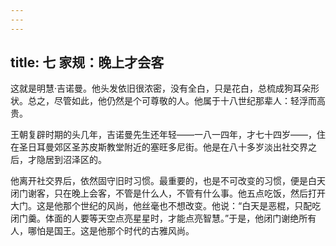 ```yaml
---
---
---
```

title: 七 家规：晚上才会客
---




这就是明慧·吉诺曼。他头发依旧很浓密，没有全白，只是花白，总梳成狗耳朵形状。总之，尽管如此，他仍然是个可尊敬的人。他属于十八世纪那辈人：轻浮而高贵。

王朝复辟时期的头几年，吉诺曼先生还年轻——一八一四年，才七十四岁——，住在圣日耳曼郊区圣苏皮斯教堂附近的塞旺多尼街。他是在八十多岁淡出社交界之后，才隐居到沼泽区的。

他离开社交界后，依然固守旧时习惯。最重要的，也是不可改变的习惯，便是白天闭门谢客，只在晚上会客，不管是什么人，不管有什么事。他五点吃饭，然后打开大门。这是他那个世纪的风尚，他丝毫也不想改变。他说：“白天是恶棍，只配吃闭门羹。体面的人要等天空点亮星星时，才能点亮智慧。”于是，他闭门谢绝所有人，哪怕是国王。这是他那个时代的古雅风尚。